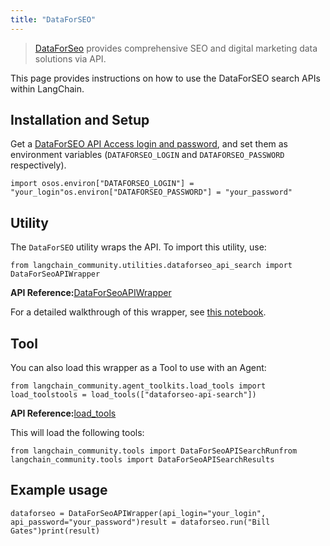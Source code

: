 ```yaml
---
title: "DataForSEO"
---
```


> [DataForSeo](https://dataforseo.com/) provides comprehensive SEO and digital marketing data solutions via API.

This page provides instructions on how to use the DataForSEO search APIs within LangChain.

## Installation and Setup

Get a [DataForSEO API Access login and password](https://app.dataforseo.com/register), and set them as environment variables (`DATAFORSEO_LOGIN` and `DATAFORSEO_PASSWORD` respectively).

```
import osos.environ["DATAFORSEO_LOGIN"] = "your_login"os.environ["DATAFORSEO_PASSWORD"] = "your_password"
```

## Utility

The `DataForSEO` utility wraps the API. To import this utility, use:

```
from langchain_community.utilities.dataforseo_api_search import DataForSeoAPIWrapper
```

**API Reference:**[DataForSeoAPIWrapper](https://python.langchain.com/api_reference/community/utilities/langchain_community.utilities.dataforseo_api_search.DataForSeoAPIWrapper.html)

For a detailed walkthrough of this wrapper, see [this notebook](/oss/integrations/tools/dataforseo).

## Tool

You can also load this wrapper as a Tool to use with an Agent:

```
from langchain_community.agent_toolkits.load_tools import load_toolstools = load_tools(["dataforseo-api-search"])
```

**API Reference:**[load\_tools](https://python.langchain.com/api_reference/community/agent_toolkits/langchain_community.agent_toolkits.load_tools.load_tools.html)

This will load the following tools:

```
from langchain_community.tools import DataForSeoAPISearchRunfrom langchain_community.tools import DataForSeoAPISearchResults
```

## Example usage

```
dataforseo = DataForSeoAPIWrapper(api_login="your_login", api_password="your_password")result = dataforseo.run("Bill Gates")print(result)
```
